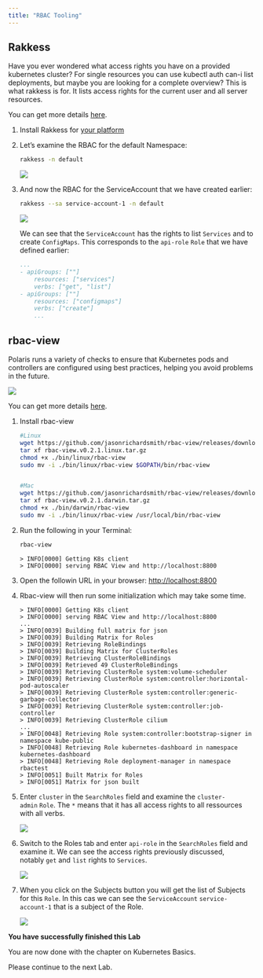 ```yaml
---
title: "RBAC Tooling"
---
```



## Rakkess

Have you ever wondered what access rights you have on a provided kubernetes cluster? For single resources you can use kubectl auth can-i list deployments, but maybe you are looking for a complete overview? This is what rakkess is for. It lists access rights for the current user and all server resources.

You can get more details [here](https://github.com/corneliusweig/rakkess).

1.  Install Rakkess for [your platform](https://github.com/corneliusweig/rakkess#installation)   
    
2.  Let’s examine the RBAC for the default Namespace:
    
    ```bash
    rakkess -n default
    ```        
    
    ![](./../images/rbac1.png)
    
3.  And now the RBAC for the ServiceAccount that we have created earlier:
    
    ```bash
    rakkess --sa service-account-1 -n default
    ```        	
        
    
    ![](./../images/rbac2.png)
    
    We can see that the `ServiceAccount` has the rights to list `Services` and to create `ConfigMaps`. This corresponds to the `api-role` `Role` that we have defined earlier:
    
    ```yaml
    ...
    - apiGroups: [""]
        resources: ["services"]
        verbs: ["get", "list"]
    - apiGroups: [""]
        resources: ["configmaps"]
        verbs: ["create"]
        ...
    ```        
    

## rbac-view

Polaris runs a variety of checks to ensure that Kubernetes pods and controllers are configured using best practices, helping you avoid problems in the future.

![](./../images/rbac3.png)

You can get more details [here](https://github.com/jasonrichardsmith/rbac-view).

1.  Install rbac-view
    
    ```bash
    #Linux
    wget https://github.com/jasonrichardsmith/rbac-view/releases/download/v0.2.1/rbac-view.v0.2.1.linux.tar.gz
    tar xf rbac-view.v0.2.1.linux.tar.gz
    chmod +x ./bin/linux/rbac-view
    sudo mv -i ./bin/linux/rbac-view $GOPATH/bin/rbac-view
    
    
    #Mac
    wget https://github.com/jasonrichardsmith/rbac-view/releases/download/v0.2.1/rbac-view.v0.2.1.darwin.tar.gz
    tar xf rbac-view.v0.2.1.darwin.tar.gz
    chmod +x ./bin/darwin/rbac-view
    sudo mv -i ./bin/linux/rbac-view /usr/local/bin/rbac-view
    ```        
    
2.  Run the following in your Terminal:
    
    ```bash
    rbac-view 
    ```        	
        
    ```output
    > INFO[0000] Getting K8s client                           
    > INFO[0000] serving RBAC View and http://localhost:8800            
    ```        
    
3.  Open the followin URL in your browser: [http://localhost:8800](http://localhost:8800/)
    
4.  Rbac-view will then run some initialization which may take some time.


    ```output
    > INFO[0000] Getting K8s client                           
    > INFO[0000] serving RBAC View and http://localhost:8800  
    ...
    > INFO[0039] Building full matrix for json                
    > INFO[0039] Building Matrix for Roles                    
    > INFO[0039] Retrieving RoleBindings                      
    > INFO[0039] Building Matrix for ClusterRoles             
    > INFO[0039] Retrieving ClusterRoleBindings               
    > INFO[0039] Retrieved 49 ClusterRoleBindings             
    > INFO[0039] Retrieving ClusterRole system:volume-scheduler 
    > INFO[0039] Retrieving ClusterRole system:controller:horizontal-pod-autoscaler 
    > INFO[0039] Retrieving ClusterRole system:controller:generic-garbage-collector 
    > INFO[0039] Retrieving ClusterRole system:controller:job-controller 
    > INFO[0039] Retrieving ClusterRole cilium  
    ... 
    > INFO[0048] Retrieving Role system:controller:bootstrap-signer in namespace kube-public 
    > INFO[0048] Retrieving Role kubernetes-dashboard in namespace kubernetes-dashboard 
    > INFO[0048] Retrieving Role deployment-manager in namespace rbactest 
    > INFO[0051] Built Matrix for Roles                       
    > INFO[0051] Matrix for json built           
    ```        
    
5.  Enter `cluster` in the `SearchRoles` field and examine the `cluster-admin` `Role`. The `*` means that it has all access rights to all ressources with all verbs.
    
    ![](./../images/rbac5.png)
    
6.  Switch to the Roles tab and enter `api-role` in the `SearchRoles` field and examine it. We can see the access rights previously discussed, notably `get` and `list` rights to `Services`.
    
    ![](./../images/rbac6.png)
    
7.  When you click on the Subjects button you will get the list of Subjects for this `Role`. In this cas we can see the `ServiceAccount` `service-account-1` that is a subject of the Role.
    
    ![](./../images/rbac7.png)
    


<InlineNotification kind="success">

**You have successfully finished this Lab**

You are now done with the chapter on Kubernetes Basics.

Please continue to the next Lab.

</InlineNotification>